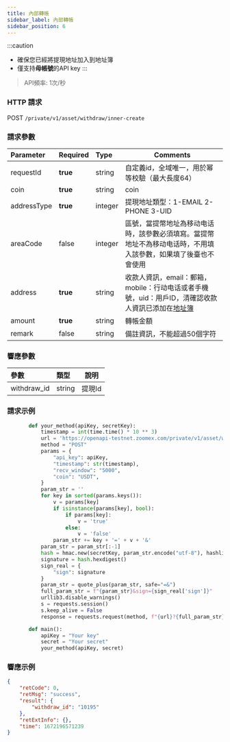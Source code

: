 ```yaml
---
title: 內部轉帳
sidebar_label: 內部轉帳
sidebar_position: 6
---
```


:::caution
* 確保您已經將提現地址加入到地址簿
* 僅支持**母帳號**的API key
:::

> API頻率: 1次/秒


### HTTP 請求
POST `/private/v1/asset/withdraw/inner-create`

### 請求參數
| Parameter | Required | Type | Comments|
|:----- |:-------|:-----|------ |
|requestId |**true** |string |自定義id，全域唯一，用於幂等校驗（最大長度64） |
|coin |**true** |string |coin |
|addressType |**true** |integer |提現地址類型：1-EMAIL 2-PHONE 3-UID |
|areaCode |false |integer |區號，當提幣地址為移动电话時，該參數必須填寫。當提幣地址不為移动电话時，不用填入該參數，如果填了後臺也不會使用 |
|address |**true** |string |收款人資訊，email：郵箱，mobile：行动电话或者手機號，uid：用戶ID，清確認收款人資訊已添加在<a href="https://www.zoomex.com/en/assets/withdraw-address">地址簿</a> |
|amount |**true** |string |轉帳金額 |
|remark |false |string |備註資訊，不能超過50個字符 |

### 響應參數
| 參數 | 類型 | 說明|
|:----- |:-----|----- |
|withdraw_id |string|提現Id |

### 請求示例

```python
       def your_method(apiKey, secretKey):
           timestamp = int(time.time() * 10 ** 3)
           url = 'https://openapi-testnet.zoomex.com/private/v1/asset/withdraw/create'
           method = "POST"
           params = {
               "api_key": apiKey,
               "timestamp": str(timestamp),
               "recv_window": "5000",
               "coin": "USDT",
           }
           param_str = ''
           for key in sorted(params.keys()):
               v = params[key]
               if isinstance(params[key], bool):
                   if params[key]:
                       v = 'true'
                   else:
                       v = 'false'
               param_str += key + '=' + v + '&'
           param_str = param_str[:-1]
           hash = hmac.new(secretKey, param_str.encode("utf-8"), hashlib.sha256)
           signature = hash.hexdigest()
           sign_real = {
               "sign": signature
           }
           param_str = quote_plus(param_str, safe="=&")
           full_param_str = f"{param_str}&sign={sign_real['sign']}"
           urllib3.disable_warnings()
           s = requests.session()
           s.keep_alive = False
           response = requests.request(method, f"{url}?{full_param_str}", verify=False)

       def main():
           apiKey = "Your key"
           secret = "Your secret"
           your_method(apiKey, secret)

```

### 響應示例

```json
{
    "retCode": 0,
    "retMsg": "success",
    "result": {
        "withdraw_id": "10195"
    },
    "retExtInfo": {},
    "time": 1672196571239
}
```
